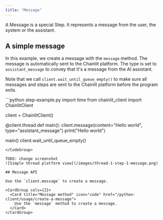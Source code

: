 ```yaml
---
title: "Message"
---
```


A Message is a special Step. It represents a message from the user, the system or the assistant.

## A simple message

In this example, we create a message with the `message` method. The message is automatically sent to the Chainlit platform. The type is set to `assistant_message` to convey that it's a message from the AI assistant.

Note that we call `client.wait_until_queue_empty()` to make sure all messages and steps are sent to the Chainlit platform before the program exits.

<CodeGroup>
```python step-example.py
import time
from chainlit_client import ChainlitClient

client = ChainlitClient()


@client.thread
def main():
    client.message(content="Hello world", type="assistant_message")
    print("Hello world")


main()
client.wait_until_queue_empty()
```
</CodeGroup>

TODO: change screenshot
![Simple thread platform view](/images/thread-1-step-1-message.png)

## Message API

Use the `client.message` to create a message.

<CardGroup cols={2}>
  <Card title="Message method" icon="code" href="/python-client/usage/create-a-message">
    Use the `message` method to create a message.
  </Card>
</CardGroup>